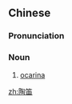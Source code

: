 ==Chinese==
{{zh-forms}}

===Pronunciation===
{{zh-pron
|m=táodí
|cat=n
}}

===Noun===
{{zh-noun}}

# [[ocarina]]

[[zh:陶笛]]

{{zh-cat|Musical instruments}}